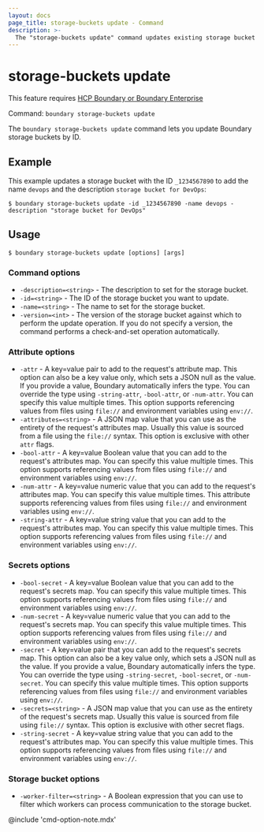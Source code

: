 ```yaml
---
layout: docs
page_title: storage-buckets update - Command
description: >-
  The "storage-buckets update" command updates existing storage bucket resources.
---
```


# storage-buckets update

<EnterpriseAlert product="boundary">This feature requires <a href="https://www.hashicorp.com/products/boundary">HCP Boundary or Boundary Enterprise</a></EnterpriseAlert>

Command: `boundary storage-buckets update`

The `boundary storage-buckets update` command lets you update Boundary storage buckets by ID.

## Example

This example updates a storage bucket with the ID `_1234567890` to add the name `devops` and the description `storage bucket for DevOps`:

```shell-session
$ boundary storage-buckets update -id _1234567890 -name devops -description "storage bucket for DevOps"
```

## Usage

<CodeBlockConfig hideClipboard>

```shell-session
$ boundary storage-buckets update [options] [args]
```

</CodeBlockConfig>

### Command options

- `-description=<string>` - The description to set for the storage bucket.
- `-id=<string>` - The ID of the storage bucket you want to update.
- `-name=<string>` - The name to set for the storage bucket.
- `-version=<int>` - The version of the storage bucket against which to perform the update operation.
If you do not specify a version, the command performs a check-and-set operation automatically.

### Attribute options

- `-attr` - A key=value pair to add to the request's attribute map.
This option can also be a key value only, which sets a JSON null as the value.
If you provide a value, Boundary automatically infers the type.
You can override the type using `-string-attr`, `-bool-attr`, or `-num-attr`.
You can specify this value multiple times.
This option supports referencing values from files using `file://` and environment variables using `env://`.
- `-attributes=<string>` - A JSON map value that you can use as the entirety of the request's attributes map.
Usually this value is sourced from a file using the `file://` syntax.
This option is exclusive with other `attr` flags.
- `-bool-attr` - A key=value Boolean value that you can add to the request's attributes map.
You can specify this value multiple times.
This option supports referencing values from files using `file://` and environment variables using `env://`.
- `-num-attr` - A key=value numeric value that you can add to the request's attributes map.
You can specify this value multiple times.
This attribute supports referencing values from files using `file://` and environment variables using `env://`.
- `-string-attr` - A key=value string value that you can add to the request's attributes map.
You can specify this value multiple times.
This option supports referencing values from files using `file://` and environment variables using `env://`.

### Secrets options

- `-bool-secret` - A key=value Boolean value that you can add to the request's secrets map.
You can specify this value multiple times.
This option supports referencing values from files using `file://` and environment variables using `env://`.
- `-num-secret` - A key=value numeric value that you can add to the request's secrets map.
You can specify this value multiple times.
This option supports referencing values from files using `file://` and environment variables using `env://`.
- `-secret` - A key=value pair that you can add to the request's secrets map.
This option can also be a key value only, which sets a JSON null as the value.
If you provide a value, Boundary automatically infers the type.
You can override the type using `-string-secret`, `-bool-secret`, or `-num-secret`.
You can specify this value multiple times.
This option supports referencing values from files using `file://` and environment variables using `env://`.
- `-secrets=<string>` - A JSON map value that you can use as the entirety of the request's secrets map.
Usually this value is sourced from file using `file://` syntax.
This option is exclusive with other secret flags.
- `-string-secret` - A key=value string value that you can add to the request's attributes map.
You can specify this value multiple times.
This option supports referencing values from files using `file://` and environment variables using `env://`.

### Storage bucket options

- `-worker-filter=<string>` - A Boolean expression that you can use to filter which workers can process communication to the storage bucket.

@include 'cmd-option-note.mdx'